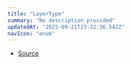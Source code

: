 ```yaml
---
title: "LayerType"
summary: "No description provided"
updatedAt: "2025-09-21T23:22:36.542Z"
navIcon: "enum"
---
```



<Table data={{ headers: [{"content":"Member","key":"member","sortable":true},{"content":"Type","key":"type","sortable":true}], rows: [["Arc","'arc'"],["ArcTo","'arcTo'"],["Base","'base'"],["BezierCurve","'bezierCurve'"],["Clear","'clear'"],["Clip","'clip'"],["Group","'group'"],["Image","'image'"],["Line","'line'"],["Morph","'morph'"],["Path","'path'"],["QuadraticCurve","'quadraticCurve'"],["Text","'text'"]] }} />


- [Source](https://github.com/NMMTY/LazyCanvas/blob/ba4be40168e49b0348ae523995fc10eec8149d6c/packages/lazycanvas/src/types/enum.ts#L1)